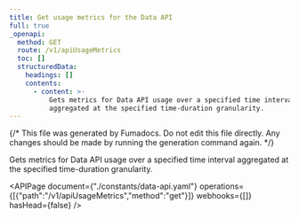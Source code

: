```yaml
---
title: Get usage metrics for the Data API
full: true
_openapi:
  method: GET
  route: /v1/apiUsageMetrics
  toc: []
  structuredData:
    headings: []
    contents:
      - content: >-
          Gets metrics for Data API usage over a specified time interval
          aggregated at the specified time-duration granularity.
---
```


{/* This file was generated by Fumadocs. Do not edit this file directly. Any changes should be made by running the generation command again. */}

Gets metrics for Data API usage over a specified time interval aggregated at the specified time-duration granularity.

<APIPage document={"./constants/data-api.yaml"} operations={[{"path":"/v1/apiUsageMetrics","method":"get"}]} webhooks={[]} hasHead={false} />